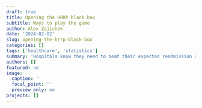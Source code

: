 ```yaml
---
draft: true
title: Opening the HRRP black box
subtitle: Ways to play the game
author: Alex Zajichek
date: '2024-02-02'
slug: opening-the-hrrp-black-box
categories: []
tags: ['healthcare', 'statistics']
summary: 'Hospitals know they need to beat their expected readmission rate to stay out of penalty, but can we look deeper than that?'
authors: []
featured: no
image:
  caption: ''
  focal_point: ''
  preview_only: no
projects: []
---
```

